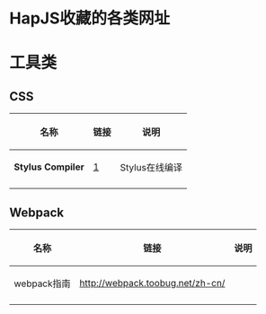 <h1>HapJS收藏的各类网址</h1>

= =

= 工具类 =

== CSS ==

{|
! 名称 !! 链接 !! 说明
|-
| '''Stylus Compiler''' || [http://beautifytools.com/stylus-compiler.php] || Stylus在线编译
|-
|}

== Webpack ==

{|
! 名称 !! 链接 !! 说明
|-
| webpack指南 || http://webpack.toobug.net/zh-cn/ || &nbsp;
|-
|}
